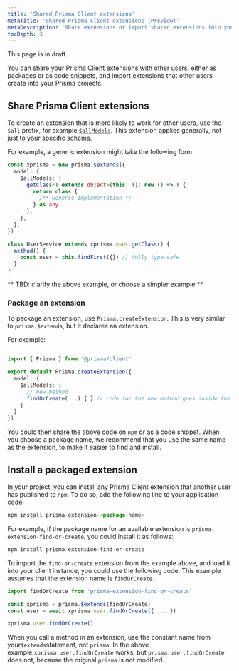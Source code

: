 ```yaml
---
title: 'Shared Prisma Client extensions'
metaTitle: 'Shared Prisma Client extensions (Preview)'
metaDescription: 'Share extensions or import shared extensions into your Prisma project'
tocDepth: 3
---
```


<TopBlock>

<Admonition type="warning">

This page is in draft.

</Admonition>

You can share your [Prisma Client extensions](/concepts/components/prisma-client/client-extensions/) with other users, either as packages or as code snippets, and import extensions that other users create into your Prisma projects.

</TopBlock>

## Share Prisma Client extensions

To create an extension that is more likely to work for other users, use the `$all` prefix, for example [`$allModels`](/concepts/components/prisma-client/client-extensions/model#add-a-custom-method-to-all-models-in-your-schema). This extension applies generally, not just to your specific schema.

For example, a generic extension might take the following form:

```ts
const xprisma = new prisma.$extends({
  model: {
    $allModels: {
      getClass<T extends object>(this: T): new () => T {
        return class {
          /** Generic Implementation */
        } as any
      },
    },
  },
})

class UserService extends xprisma.user.getClass() {
  method() {
    const user = this.findFirst({}) // fully type-safe
  }
}
```

** TBD: clarify the above example, or choose a simpler example **

### Package an extension

To package an extension, use `Prisma.createExtension`. This is very similar to `prisma.$extends`, but it declares an extension.

For example:

```ts

import { Prisma } from '@prisma/client'

export default Prisma.createExtension({
  model: {
    $allModels: {
      // new method
      findOrCreate(...) { } // code for the new method goes inside the brackets
    }
  }
})
```

You could then share the above code on `npm` or as a code snippet. When you choose a package name, we recommend that you use the same name as the extension, to make it easier to find and install.

## Install a packaged extension

In your project, you can install any Prisma Client extension that another user has published to `npm`. To do so, add the following line to your application code:

```ts
npm install prisma-extension-<package-name>
```

For example, if the package name for an available extension is `prisma-extension-find-or-create`, you could install it as follows:

```ts
npm install prisma-extension-find-or-create
```

To import the `find-or-create` extension from the example above, and load it into your client instance, you could use the following code. This example assumes that the extension name is `findOrCreate`.

```ts
import findOrCreate from 'prisma-extension-find-or-create'

const xprisma = prisma.$extends(findOrCreate)
const user = await xprisma.user.findOrCreate({ ... })

xprisma.user.findOrCreate()
```

When you call a method in an extension, use the constant name from your`$extends`statement, not `prisma`. In the above example,`xprisma.user.findOrCreate` works, but `prisma.user.findOrCreate` does not, because the original `prisma` is not modified.
